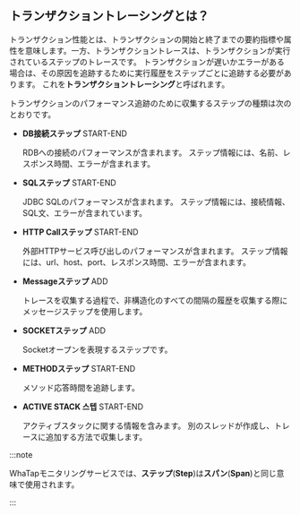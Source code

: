 ## トランザクショントレーシングとは？

トランザクション性能とは、トランザクションの開始と終了までの要約指標や属性を意味します。一方、トランザクショントレースは、トランザクションが実行されているステップのトレースです。 トランザクションが遅いかエラーがある場合は、その原因を追跡するために実行履歴をステップごとに追跡する必要があります。 これを**トランザクショントレーシング**と呼ばれます。

トランザクションのパフォーマンス追跡のために収集するステップの種類は次のとおりです。

-   **DB接続ステップ** <span class='type'>START-END</span>

    RDBへの接続のパフォーマンスが含まれます。 ステップ情報には、名前、レスポンス時間、エラーが含まれます。

-   **SQLステップ** <span class='type'>START-END</span>

    JDBC SQLのパフォーマンスが含まれます。 ステップ情報には、接続情報、SQL文、エラーが含まれています。

-   **HTTP Callステップ** <span class='type'>START-END</span>

    外部HTTPサービス呼び出しのパフォーマンスが含まれます。 ステップ情報には、url、host、port、レスポンス時間、エラーが含まれます。

-   **Messageステップ** <span class='type'>ADD</span>

    トレースを収集する過程で、非構造化のすべての間隔の履歴を収集する際にメッセージステップを使用します。  

-   **SOCKETステップ** <span class='type'>ADD</span>

    Socketオープンを表現するステップです。

-   **METHODステップ** <span class='type'>START-END</span>

    メソッド応答時間を追跡します。

-   **ACTIVE STACK 스텝** <span class='type'>START-END</span>

    アクティブスタックに関する情報を含みます。 別のスレッドが作成し、トレースに追加する方法で収集します。

:::note

WhaTapモニタリングサービスでは、**ステップ**(**Step**)は**スパン**(**Span**)と同じ意味で使用されます。

:::
